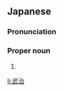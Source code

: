 ==Japanese==
{{ja-kanjitab|たけ|はる}}

===Pronunciation===
{{ja-pron|たけはる}}

===Proper noun===
{{ja-pos|proper|たけはる}}

# {{given name|male|lang=ja|sort=たけはる}}

[[li:武治]]